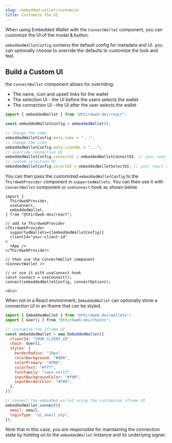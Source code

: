 ```yaml
---
slug: /embedded-wallet/customize
title: Customize the UI
---
```



When using Embedded Wallet with the `ConnectWallet` component, you can customize the UI of the modal & button.

`embeddedWalletConfig` contains the default config for metadata and UI. you can optionally choose to override the defaults to customize the look and feel.

## Build a Custom UI

the `ConnectWallet` component allows for overriding:

- The name, icon and upsell links for the wallet
- The selection UI - the UI before the users selects the wallet
- The connection UI - the UI after the user selects the wallet

<Tabs>
  <TabItem value="react" label="React & React Native">
  
  <div>

```js
import { embeddedWallet } from "@thirdweb-dev/react";

const embeddedWalletConfig = embeddedWallet();

// change the name
embeddedWalletConfig.meta.name = "...";
// change the icon
embeddedWalletConfig.meta.iconURL = "...";
// override connection UI
embeddedWalletConfig.connectUI = embeddedWalletConnectUI; // your react component
// custom selection UI
embeddedWalletConfig.selectUI = embeddedWalletSelectUI; // your react component
```

You can then pass the customized `embeddedWalletConfig` to the `ThirdwebProvider` component in `supportedWallets`. You can then use it with `ConnectWallet` component or `useConnect` hook as shown below

```tsx
import {
  ThirdwebProvider,
  useConnect,
  embeddedWallet,
} from "@thirdweb-dev/react";

// add to ThirdwebProvider
<ThirdwebProvider
  supportedWallets={[embeddedWalletConfig]}
  clientId="your-client-id"
>
  <App />
</ThirdwebProvider>

// then use the ConnectWallet component
<ConnectWallet />

// or use it with useConnect hook
const connect = useConnect();
connect(embeddedWalletConfig, connectOptions);
```

</div>

</TabItem>
    <TabItem value="typescript" label="Other Frameworks">
    
    <div>

When not in a React environment, `EmbeddedWallet` can optionally show a connection UI in an iframe that can be styled.

```js
import { EmbeddedWallet } from "@thirdweb-dev/wallets";
import { Goerli } from "@thirdweb-dev/chains";

// customize the iframe UI
const embeddedWallet = new EmbeddedWallet({
  clientId: "YOUR_CLIENT_ID",
  chain: Goerli,
  styles: {
    borderRadius: "10px",
    colorBackground: "#000",
    colorPrimary: "#f00",
    colorText: "#fff",
    fontFamily: "sans-serif",
    inputBackgroundColor: "#f00",
    inputBorderColor: "#f00",
  },
});

// connect the embedded wallet using the customized iframe UI
embeddedWallet.connect({
  email: email,
  loginType: "ui_email_otp",
});
```

Note that in this case, you are responsible for maintaining the connection state by holding on to the `embeddedWallet` instance and its underlying signer.

</div>

</TabItem>
</Tabs>
